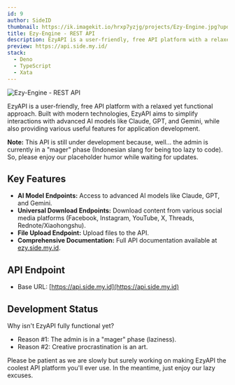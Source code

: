```yaml
---
id: 9
author: SideID
thumbnail: https://ik.imagekit.io/hrxp7yzjg/projects/Ezy-Engine.jpg?updatedAt=1742464858375
title: Ezy-Engine - REST API
description: EzyAPI is a user-friendly, free API platform with a relaxed yet functional approach. Built with modern technologies, EzyAPI aims to simplify interactions with advanced AI models like Claude, GPT, and Gemini, while also providing various useful features for application development.
preview: https://api.side.my.id/
stack:
  - Deno
  - TypeScript
  - Xata
---
```


<img
  src="https://ik.imagekit.io/hrxp7yzjg/projects/Ezy-Engine.jpg?updatedAt=1742464858375"
  alt="Ezy-Engine - REST API"
  fetchPriority="high"
/>

EzyAPI is a user-friendly, free API platform with a relaxed yet functional approach. Built with modern technologies, EzyAPI aims to simplify interactions with advanced AI models like Claude, GPT, and Gemini, while also providing various useful features for application development.

**Note:** This API is still under development because, well... the admin is currently in a "mager" phase (Indonesian slang for being too lazy to code). So, please enjoy our placeholder humor while waiting for updates. 

## Key Features

* **AI Model Endpoints:** Access to advanced AI models like Claude, GPT, and Gemini.
* **Universal Download Endpoints:** Download content from various social media platforms (Facebook, Instagram, YouTube, X, Threads, Rednote/Xiaohongshu).
* **File Upload Endpoint:** Upload files to the API.
* **Comprehensive Documentation:** Full API documentation available at [ezy.side.my.id](https://ezy.side.my.id/).

## API Endpoint

* Base URL: [https://api.side.my.id](https://api.side.my.id)

## Development Status 

Why isn't EzyAPI fully functional yet?

* Reason #1: The admin is in a "mager" phase (laziness). ️
* Reason #2: Creative procrastination is an art. 

Please be patient as we are slowly but surely working on making EzyAPI the coolest API platform you'll ever use. In the meantime, just enjoy our lazy excuses.